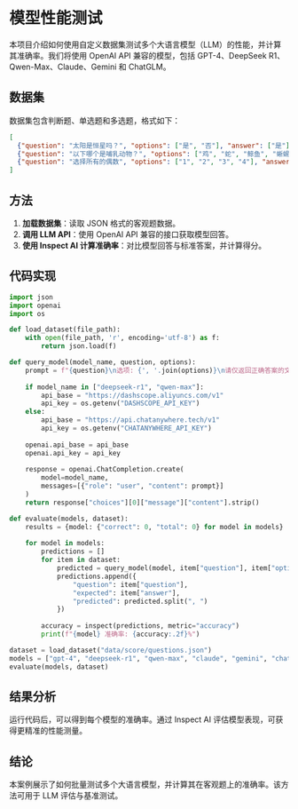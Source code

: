 # 模型性能测试

本项目介绍如何使用自定义数据集测试多个大语言模型（LLM）的性能，并计算其准确率。我们将使用 OpenAI API 兼容的模型，包括 GPT-4、DeepSeek R1、Qwen-Max、Claude、Gemini 和 ChatGLM。

## 数据集

数据集包含判断题、单选题和多选题，格式如下：

```json
[
  {"question": "太阳是恒星吗？", "options": ["是", "否"], "answer": ["是"]},
  {"question": "以下哪个是哺乳动物？", "options": ["鸡", "蛇", "鲸鱼", "蜥蜴"], "answer": ["鲸鱼"]},
  {"question": "选择所有的偶数", "options": ["1", "2", "3", "4"], "answer": ["2", "4"]}
]
```

## 方法

1. **加载数据集**：读取 JSON 格式的客观题数据。
2. **调用 LLM API**：使用 OpenAI API 兼容的接口获取模型回答。
3. **使用 Inspect AI 计算准确率**：对比模型回答与标准答案，并计算得分。

## 代码实现

```python
import json
import openai
import os

def load_dataset(file_path):
    with open(file_path, 'r', encoding='utf-8') as f:
        return json.load(f)

def query_model(model_name, question, options):
    prompt = f"{question}\n选项: {', '.join(options)}\n请仅返回正确答案的文本。"
    
    if model_name in ["deepseek-r1", "qwen-max"]:
        api_base = "https://dashscope.aliyuncs.com/v1"
        api_key = os.getenv("DASHSCOPE_API_KEY")
    else:
        api_base = "https://api.chatanywhere.tech/v1"
        api_key = os.getenv("CHATANYWHERE_API_KEY")
    
    openai.api_base = api_base
    openai.api_key = api_key
    
    response = openai.ChatCompletion.create(
        model=model_name,
        messages=[{"role": "user", "content": prompt}]
    )
    return response["choices"][0]["message"]["content"].strip()

def evaluate(models, dataset):
    results = {model: {"correct": 0, "total": 0} for model in models}
    
    for model in models:
        predictions = []
        for item in dataset:
            predicted = query_model(model, item["question"], item["options"])
            predictions.append({
                "question": item["question"],
                "expected": item["answer"],
                "predicted": predicted.split(", ")
            })
        
        accuracy = inspect(predictions, metric="accuracy")
        print(f"{model} 准确率: {accuracy:.2f}%")
```


```python
dataset = load_dataset("data/score/questions.json")
models = ["gpt-4", "deepseek-r1", "qwen-max", "claude", "gemini", "chatglm"]
evaluate(models, dataset)
```

## 结果分析

运行代码后，可以得到每个模型的准确率。通过 Inspect AI 评估模型表现，可获得更精准的性能测量。

## 结论

本案例展示了如何批量测试多个大语言模型，并计算其在客观题上的准确率。该方法可用于 LLM 评估与基准测试。

